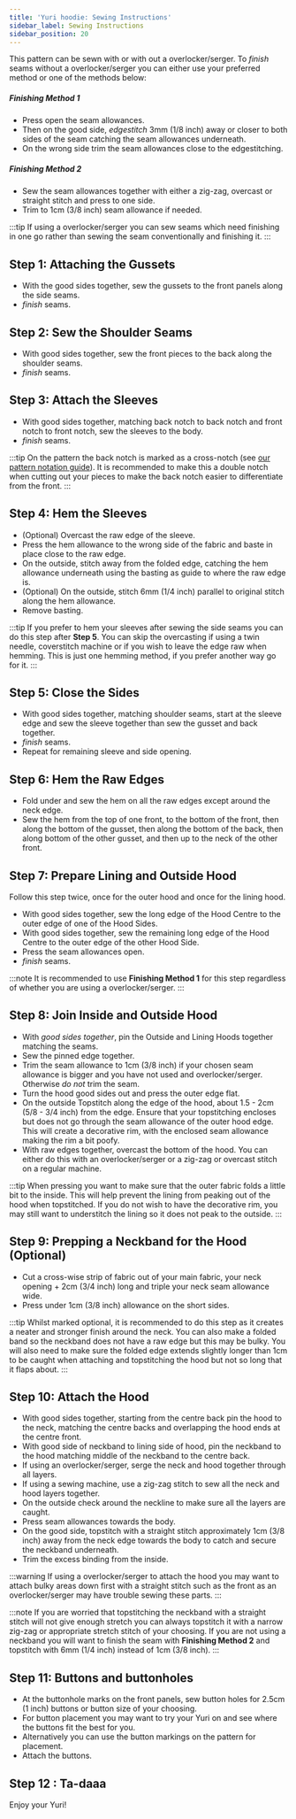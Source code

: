 ```yaml
---
title: 'Yuri hoodie: Sewing Instructions'
sidebar_label: Sewing Instructions
sidebar_position: 20
---
```


This pattern can be sewn with or with out a overlocker/serger. To _finish_
seams without a overlocker/serger you can either use your preferred method or
one of the methods below:

##### Finishing Method 1

- Press open the seam allowances.
- Then on the good side, _edgestitch_ 3mm (1/8 inch) away or closer to both
  sides of the seam catching the seam allowances underneath.
- On the wrong side trim the seam allowances close to the edgestitching.

##### Finishing Method 2

- Sew the seam allowances together with either a zig-zag, overcast or straight
  stitch and press to one side.
- Trim to 1cm (3/8 inch) seam allowance if needed.

:::tip
If using a overlocker/serger you can sew seams which need finishing in one go
rather than sewing the seam conventionally and finishing it.
:::

## Step 1: Attaching the Gussets

- With the good sides together, sew the gussets to the front panels along the
  side seams.
- _finish_ seams.

## Step 2: Sew the Shoulder Seams

- With good sides together, sew the front pieces to the back along the shoulder
  seams.
- _finish_ seams.

## Step 3: Attach the Sleeves

- With good sides together, matching back notch to back notch and front notch
  to front notch, sew the sleeves to the body.
- _finish_ seams.

:::tip
On the pattern the back notch is marked as a cross-notch (see [our pattern
notation guide](/docs/about/notation#notches)). It is recommended to make this
a double notch when cutting out your pieces to make the back notch easier to
differentiate from the front.
:::

## Step 4: Hem the Sleeves

- (Optional) Overcast the raw edge of the sleeve.
- Press the hem allowance to the wrong side of the fabric and baste in place
  close to the raw edge.
- On the outside, stitch away from the folded edge, catching the hem allowance
  underneath using the basting as guide to where the raw edge is.
- (Optional) On the outside, stitch 6mm (1/4 inch) parallel to original stitch
  along the hem allowance.
- Remove basting.

:::tip
If you prefer to hem your sleeves after sewing the side seams you can do this
step after **Step 5**. You can skip the overcasting if using a twin needle,
coverstitch machine or if you wish to leave the edge raw when hemming. This is
just one hemming method, if you prefer another way go for it.
:::

## Step 5: Close the Sides

- With good sides together, matching shoulder seams, start at the sleeve edge
  and sew the sleeve together than sew the gusset and back together.
- _finish_ seams.
- Repeat for remaining sleeve and side opening.

## Step 6: Hem the Raw Edges

- Fold under and sew the hem on all the raw edges except around the neck edge.
- Sew the hem from the top of one front, to the bottom of the front, then along
  the bottom of the gusset, then along the bottom of the back, then along
  bottom of the other gusset, and then up to the neck of the other front.

## Step 7: Prepare Lining and Outside Hood

Follow this step twice, once for the outer hood and once for the lining hood.

- With good sides together, sew the long edge of the Hood Centre to the outer
  edge of one of the Hood Sides.
- With good sides together, sew the remaining long edge of the Hood Centre to
  the outer edge of the other Hood Side.
- Press the seam allowances open.
- _finish_ seams.

:::note
It is recommended to use **Finishing Method 1** for this step regardless of
whether you are using a overlocker/serger.
:::

## Step 8: Join Inside and Outside Hood

- With _good sides together_, pin the Outside and Lining Hoods together
  matching the seams.
- Sew the pinned edge together.
- Trim the seam allowance to 1cm (3/8 inch) if your chosen seam allowance is
  bigger and you have not used and overlocker/serger. Otherwise _do not_ trim
  the seam.
- Turn the hood good sides out and press the outer edge flat.
- On the outside Topstitch along the edge of the hood, about 1.5 - 2cm (5/8 -
  3/4 inch) from the edge. Ensure that your topstitching encloses but does not
  go through the seam allowance of the outer hood edge. This will create a
  decorative rim, with the enclosed seam allowance making the rim a bit poofy.
- With raw edges together, overcast the bottom of the hood. You can either do
  this with an overlocker/serger or a zig-zag or overcast stitch on a regular
  machine.

:::tip
When pressing you want to make sure that the outer fabric folds a little bit to
the inside. This will help prevent the lining from peaking out of the hood when
topstitched. If you do not wish to have the decorative rim, you may still want
to understitch the lining so it does not peak to the outside.
:::

## Step 9: Prepping a Neckband for the Hood (Optional)

- Cut a cross-wise strip of fabric out of your main fabric, your neck opening +
  2cm (3/4 inch) long and triple your neck seam allowance wide.
- Press under 1cm (3/8 inch) allowance on the short sides.

:::tip
Whilst marked optional, it is recommended to do this step as it creates a
neater and stronger finish around the neck. You can also make a folded band so
the neckband does not have a raw edge but this may be bulky. You will also need
to make sure the folded edge extends slightly longer than 1cm to be caught when
attaching and topstitching the hood but not so long that it flaps about.
:::

## Step 10: Attach the Hood

- With good sides together, starting from the centre back pin the hood to the
  neck, matching the centre backs and overlapping the hood ends at the centre
  front.
- With good side of neckband to lining side of hood, pin the neckband to the
  hood matching middle of the neckband to the centre back.
- If using an overlocker/serger, serge the neck and hood together through all
  layers.
- If using a sewing machine, use a zig-zag stitch to sew all the neck and hood
  layers together.
- On the outside check around the neckline to make sure all the layers are
  caught.
- Press seam allowances towards the body.
- On the good side, topstitch with a straight stitch approximately 1cm (3/8
  inch) away from the neck edge towards the body to catch and secure the
  neckband underneath.
- Trim the excess binding from the inside.

:::warning
If using a overlocker/serger to attach the hood you may want to attach bulky
areas down first with a straight stitch such as the front as an
overlocker/serger may have trouble sewing these parts.
:::

:::note
If you are worried that topstitching the neckband with a straight stitch will
not give enough stretch you can always topstitch it with a narrow zig-zag or
appropriate stretch stitch of your choosing. If you are not using a neckband
you will want to finish the seam with **Finishing Method 2** and topstitch with
6mm (1/4 inch) instead of 1cm (3/8 inch).
:::

## Step 11: Buttons and buttonholes

- At the buttonhole marks on the front panels, sew button holes for 2.5cm (1
  inch) buttons or button size of your choosing.
- For button placement you may want to try your Yuri on and see where the
  buttons fit the best for you.
- Alternatively you can use the button markings on the pattern for placement.
- Attach the buttons.

## Step 12 : Ta-daaa

Enjoy your Yuri!
